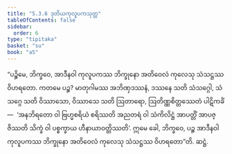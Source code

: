 ```yaml
---
title: "5.3.6 ဒုတိယကုလူပကသုတ္တ"
tableOfContents: false
sidebar:
  order: 6
type: "tipitaka"
basket: "su"
book: "a5"
---
```



<DynamicBreadcrumb />

<Division number="226" book="a5" e="ch" v="16" p="226">

<Paragraph number="1272" book="a5">
“ပဉ္စိမေ, ဘိက္ခဝေ, အာဒီနဝါ ကုလူပကဿ ဘိက္ခုနော အတိဝေလံ ကုလေသု သံသဋ္ဌဿ ဝိဟရတော. ကတမေ ပဉ္စ? မာတုဂါမဿ အဘိဏှဒဿနံ, ဒဿနေ သတိ သံသဂ္ဂေါ, သံသဂ္ဂေ သတိ ဝိဿာသော, ဝိဿာသေ သတိ ဩတာရော, ဩတိဏ္ဏစိတ္တဿေတံ ပါဋိကင်္ခံ—  ‘အနဘိရတော ဝါ ဗြဟ္မစရိယံ စရိဿတိ အညတရံ ဝါ သံကိလိဋ္ဌံ အာပတ္တိံ အာပဇ္ဇိဿတိ သိက္ခံ ဝါ ပစ္စက္ခာယ ဟီနာယာဝတ္တိဿတိ’. ဣမေ ခေါ, ဘိက္ခဝေ, ပဉ္စ အာဒီနဝါ ကုလူပကဿ ဘိက္ခုနော အတိဝေလံ ကုလေသု သံသဋ္ဌဿ ဝိဟရတော”တိ.

</Paragraph>
</Division>

<Paragraph number="1273" type="center" book="a5">
ဆဋ္ဌံ.
</Paragraph>